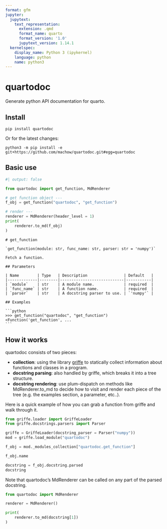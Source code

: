 ```yaml
---
format: gfm
jupyter:
  jupytext:
    text_representation:
      extension: .qmd
      format_name: quarto
      format_version: '1.0'
      jupytext_version: 1.14.1
  kernelspec:
    display_name: Python 3 (ipykernel)
    language: python
    name: python3
---
```


# quartodoc

Generate python API documentation for quarto.

## Install

```
pip install quartodoc
```

Or for the latest changes:

```
python3 -m pip install -e git+https://github.com/machow/quartodoc.git#egg=quartodoc
```

## Basic use

```python
#| output: false

from quartodoc import get_function, MdRenderer

# get function object ---
f_obj = get_function("quartodoc", "get_function")

# render ---
renderer = MdRenderer(header_level = 1)
print(
    renderer.to_md(f_obj)
)
```


    # get_function

    `get_function(module: str, func_name: str, parser: str = 'numpy')`

    Fetch a function.

    ## Parameters

    | Name        | Type   | Description                | Default   |
    |-------------|--------|----------------------------|-----------|
    | `module`    | str    | A module name.             | required  |
    | `func_name` | str    | A function name.           | required  |
    | `parser`    | str    | A docstring parser to use. | `'numpy'` |

    ## Examples

    ```python
    >>> get_function("quartodoc", "get_function")
    <Function('get_function', ...
    ```



## How it works

quartodoc consists of two pieces:

* **collection**: using the library [griffe](https://github.com/mkdocstrings/griffe) to statically
collect information about functions and classes in a program.
* **docstring parsing**: also handled by griffe, which breaks it into a tree structure.
* **docstring rendering**: use plum-dispatch on methods like MdRenderer.to_md to decide
  how to visit and render each piece of the tree (e.g. the examples section, a parameter, etc..).

Here is a quick example of how you can grab a function from griffe and walk through it.

```python
from griffe.loader import GriffeLoader
from griffe.docstrings.parsers import Parser

griffe = GriffeLoader(docstring_parser = Parser("numpy"))
mod = griffe.load_module("quartodoc")

f_obj = mod._modules_collection["quartodoc.get_function"]
```

```python
f_obj.name
```

```python
docstring = f_obj.docstring.parsed
docstring
```

Note that quartodoc's MdRenderer can be called on any part of the parsed docstring.

```python
from quartodoc import MdRenderer

renderer = MdRenderer()

print(
    renderer.to_md(docstring[1])
)
```



